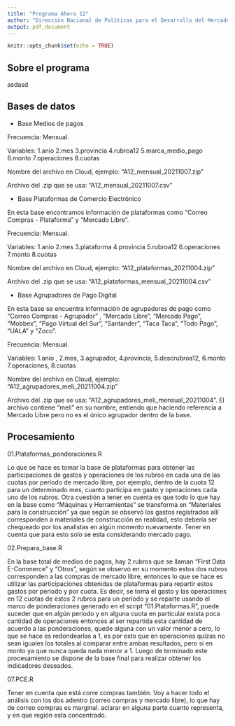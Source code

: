 ```yaml
---
title: "Programa Ahora 12"
author: "Dirección Nacional de Políticas para el Desarrollo del Mercado Interno"
output: pdf_document
---
```


```r
knitr::opts_chunk$set(echo = TRUE)
```

## Sobre el programa

asdasd

## Bases de datos

-   Base Medios de pagos

Frecuencia: Mensual.

Variables: 1.anio 2.mes 3.provincia 4.rubroa12 5.marca_medio_pago 6.monto 7.operaciones 8.cuotas

Nombre del archivo en Cloud, ejemplo: "A12_mensual_20211007.zip"

Archivo del .zip que se usa: "A12_mensual_20211007.csv"

-   Base Plataformas de Comercio Electrónico

En esta base encontramos información de plataformas como "Correo Compras - Plataforma" y "Mercado Libre".

Frecuencia: Mensual.

Variables: 1.anio 2.mes 3.plataforma 4.provincia 5.rubroa12 6.operaciones 7.monto 8.cuotas

Nombre del archivo en Cloud, ejemplo: "A12_plataformas_20211004.zip"

Archivo del .zip que se usa: "A12_plataformas_mensual_20211004.csv"

-   Base Agrupadores de Pago Digital

En esta base se encuentra información de agrupadores de pago como "Correo Compras - Agrupador" , "Mercado Libre", "Mercado Pago", "Mobbex", "Pago Virtual del Sur", "Santander", "Taca Taca", "Todo Pago", "UALA" y "Zoco".

Frecuencia: Mensual.

Variables: 1.anio , 2.mes, 3.agrupador, 4.provincia, 5.descrubroa12, 6.monto 7.operaciones, 8.cuotas

Nombre del archivo en Cloud, ejemplo: "A12_agrupadores_meli_20211004.zip"

Archivo del .zip que se usa: "A12_agrupadores_meli_mensual_20211004". El archivo contiene "meli" en su nombre, entiendo que haciendo referencia a Mercado Libre pero no es el único agrupador dentro de la base.


## Procesamiento

01.Plataformas_ponderaciones.R

Lo que se hace es tomar la base de plataformas para obtener las participaciones de gastos y operaciones de los rubros en cada una de las cuotas por período de mercado libre, por ejemplo, dentro de la cuota 12 para un determinado mes, cuanto participa en gasto y operaciones cada uno de los rubros. Otra cuestión a tener en cuenta es que todo lo que hay en la base como "Máquinas y Herramientas" se transforma en "Materiales para la construcción" ya que según se observó los gastos registrados allí corresponden a materiales de construcción en realidad, esto debería ser chequeado por los analistas en algún momento nuevamente. Tener en cuenta que para esto solo se esta considerando mercado pago.


02.Prepara_base.R

En la base total de medios de pagos, hay 2 rubros que se llaman "First Data E-Commerce" y "Otros", según se observó en su momento estos dos rubros corresponden a las compras de mercado libre, entonces lo que se hace es utilizar las participaciones obtenidas de plataformas para repartir estos gastos por período y por cuota. Es decir, se toma el gasto y las operaciones en 12 cuotas de estos 2 rubros para un período y se reparte usando el marco de ponderaciones generado en el script "01.Plataformas.R", puede suceder que en algún período y en alguna cuota en particular exista poca cantidad de operaciones entonces al ser repartida esta cantidad de acuerdo a las ponderaciones, quede alguna con un valor menor a cero, lo que se hace es redondearlas a 1, es por esto que en operaciones quizas no sean iguales los totales al comparar entre ambas resultados, pero si en monto ya que nunca queda nada menor a 1. Luego de terminado este procesamiento se dispone de la base final para realizar obtener los indicadores deseados.


07.PCE.R

Tener en cuenta que está corre compras también. Voy a hacer todo el análisis con los dos adentro (correo compras y mercado libre), lo que hay de correo compras es marginal. aclarar en alguna parte cuanto representa, y en que región esta concentrado.







